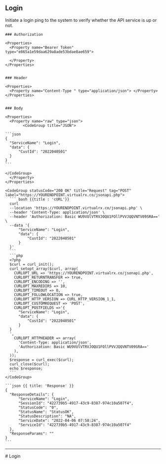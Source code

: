 ## Login

Initiate a login ping to the system to verify whether the API service is up or not.


<Row>
  <Col>

    ### Authorization

    <Properties>
      <Property name="Bearer Token" type="e865a1e59daa629a8ade53bdae8ae659">
        
      </Property>
    </Properties>


    ### Header

    <Properties>
      <Property name="Content-Type " type="application/json"> </Property>
    </Properties>

    
    ### Body

    <Properties>
      <Property name="raw" type="json">
            <CodeGroup title="JSON">

    ```json
    {
      "ServiceName": "Login",
      "data": {
          "CustId": "2022040501"
      }
    }
    ```

    </CodeGroup>
      </Property>
    </Properties>

    

  </Col>
  <Col sticky>

    <CodeGroup statusCode="200 OK" title="Request" tag="POST" label="https://YOURENDPOINT.virtualrx.co/jsonapi.php">
      ``` bash {{title : 'cURL'}}
      curl
      --location 'https://YOURENDPOINT.virtualrx.co/jsonapi.php' \
      --header 'Content-Type: application/json' \
      --header 'Authorization: Basic WU9VUlVTRVJOQU1FOllPVVJQQVNTV09SRA==' \
      --data '{
          "ServiceName": "Login",
          "data": {
              "CustId": "2022040501"
          }
      }'
      ```
      ```php
      <?php
      $curl = curl_init();
      curl_setopt_array($curl, array(
        CURLOPT_URL => 'https://YOURENDPOINT.virtualrx.co/jsonapi.php',
        CURLOPT_RETURNTRANSFER => true,
        CURLOPT_ENCODING => '',
        CURLOPT_MAXREDIRS => 10,
        CURLOPT_TIMEOUT => 0,
        CURLOPT_FOLLOWLOCATION => true,
        CURLOPT_HTTP_VERSION => CURL_HTTP_VERSION_1_1,
        CURLOPT_CUSTOMREQUEST => 'POST',
        CURLOPT_POSTFIELDS =>'{
          "ServiceName": "Login",
          "data": {
              "CustId": "2022040501"
          }
      }
      ',
        CURLOPT_HTTPHEADER => array(
          'Content-Type: application/json',
          'Authorization: Basic WU9VUlVTRVJOQU1FOllPVVJQQVNTV09SRA=='
        ),
      ));
      $response = curl_exec($curl);
      curl_close($curl);
      echo $response;
      ```
    </CodeGroup>

    ```json {{ title: 'Response' }}
    {
      "ResponseDetails": {
          "ServiceName": "Login",
          "SessionId": "422739b5-4917-43c9-8387-974c10a507f4",
          "StatusCode": "0",
          "StatusName": "StatusOK",
          "StatusDescription": "NA",
          "ServiceDate": "2022-04-06 07:58:24",
          "ServiceId": "422739b5-4917-43c9-8387-974c10a507f4"
      },
      "ResponseParams": ""
    }
    ```

  </Col>
</Row>

---
<div style={{display : 'none'}}>
# Login
</div>